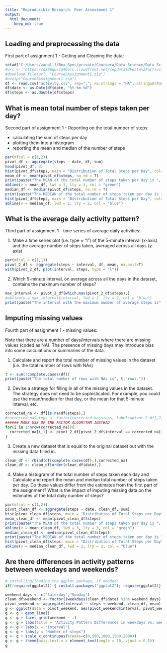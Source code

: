 ```yaml
---
title: "Reproducible Research: Peer Assessment 1"
output: 
  html_document:
    keep_md: true
---
```



## Loading and preprocessing the data
First part of assignment 1 - Getting and Cleaning the data:
```r
setwd("C:/Users/zangl.f/Box Sync/private/Coursera/Data Science/Data Scientist Specialization/05 Reproducible Research/Assignments/RepData_PeerAssessment1/")
#url <- "https://d396qusza40orc.cloudfront.net/repdata%2Fdata%2Factivity.zip"
#download.file(url, "Course5Assignment1.zip")
#unzip("Course5Assignment1.zip")
df <- read.csv("activity.csv", sep=",", na.strings = "NA", stringsAsFactors = F, colClasses = c(steps = "numeric", date = "character", interval = "numeric"))
df$date <- as.Date(df$date, "%Y-%m-%d")
df$steps <- as.double(df$steps)
```


## What is mean total number of steps taken per day?
Second part of assignment 1 - Reporting on the total number of steps:

- calculating the sum of steps per day
- plotting them into a histogram
- reporting the mean and median of the number of steps
```r
par(mfcol = c(1,2))
pivot_df <- aggregate(steps ~ date, df, sum)
head(pivot_df, 3)
hist(pivot_df$steps, main = "Distribution of Total Steps per Day", col="red", xlab="# of steps")
mean_df <- mean(pivot_df$steps, na.rm = T)
print(paste("The MEAN of the total number of steps taken per day is ", mean_df,"(see green dotted line)."))
abline(v = mean_df, lwd = 3, lty = 3, col = "green")
median_df <- median(pivot_df$steps, na.rm = T)
print(paste("The MEDIAN of the total number of steps taken per day is ", median_df,"(see blue dashed line)."))
hist(pivot_df$steps, main = "Distribution of Total Steps per Day", col="red", ylab="# of steps")
abline(v = median_df, lwd = 2, lty = 2, col = "blue")
```


## What is the average daily activity pattern?
Third part of assignment 1 - time series of average daily activities:

1. Make a time series plot (i.e. type = "l") of the 5-minute interval (x-axis) and the average number of steps taken, averaged across all days (y-axis)
```r
par(mfcol = c(1,1))
pivot_2_df <- aggregate(steps ~ interval, df, mean, na.omit=T)
with(pivot_2_df, plot(interval, steps, type = "l"))
```

2. Which 5-minute interval, on average across all the days in the dataset, contains the maximum number of steps?
```r
max_interval <- pivot_2_df[which.max(pivot_2_df$steps),]
#abline(v = max_interval$interval, lwd = 2, lty = 2, col = "blue")
print(paste("The interval with the maximum number of average steps is", max_interval$interval,"and has", round(max_interval$steps, 1),"steps."))
```


## Imputing missing values
Fourth part of assignment 1 - missing values:

Note that there are a number of days/intervals where there are missing values (coded as NA). The presence of missing days may introduce bias into some calculations or summaries of the data.

1. Calculate and report the total number of missing values in the dataset (i.e. the total number of rows with NAs)
```r
t <- sum(!complete.cases(df))
print(paste("The total number of rows with NAs is", t,"rows."))
```

2. Devise a strategy for filling in all of the missing values in the dataset. The strategy does not need to be sophisticated. For example, you could use the mean/median for that day, or the mean for that 5-minute interval, etc.
```r
corrected_na <- df[is.na(df$steps),]
#corrected_na$steps <- factor(corrected_na$steps, labels=pivot_2_df[,2])
###### MAKE USE OF THE FACTOR ALGORYTHM INSTEAD
for(i in 1:nrow(corrected_na)){
  corrected_na[i,1] <- pivot_2_df[pivot_2_df$interval == corrected_na[i,3],2]
}
```

3. Create a new dataset that is equal to the original dataset but with the missing data filled in.
```r
clean_df <- rbind(df[complete.cases(df),],corrected_na)
clean_df <- clean_df[order(clean_df$date),]
```

4. Make a histogram of the total number of steps taken each day and Calculate and report the mean and median total number of steps taken per day. Do these values differ from the estimates from the first part of the assignment? What is the impact of imputing missing data on the estimates of the total daily number of steps?
```r
par(mfcol = c(1,2))
pivot_clean_df <- aggregate(steps ~ date, clean_df, sum)
hist(pivot_clean_df$steps, main = "Distribution of Total Steps per Day", col="red", xlab="# of steps")
mean_clean_df <- mean(pivot_clean_df$steps)
print(paste("The MEAN of the total number of steps taken per day is ", mean_clean_df,"(see green dotted line)."))
abline(v = mean_clean_df, lwd = 3, lty = 3, col = "green")
median_clean_df <- median(pivot_clean_df$steps)
print(paste("The MEDIAN of the total number of steps taken per day is ", median_clean_df,"(see blue dashed line)."))
hist(pivot_clean_df$steps, main = "Distribution of Total Steps per Day", col="red", ylab="# of steps")
abline(v = median_clean_df, lwd = 2, lty = 2, col = "blue")
```


## Are there differences in activity patterns between weekdays and weekends?

```r
# installing/loading the ggplot package, if needed:
if(!require(ggplot2)) { install.packages("ggplot2"); require(ggplot2)} #load / install+load ggplot2

weekend_days <- c("Saturday","Sunday")
clean_df$weekend <- factor((weekdays(clean_df$date) %in% weekend_days), levels=c(T,F), labels = c("weekend","weekday"))
pivot_weekend <- aggregate(interval ~ steps + weekend, clean_df, mean)
g <- ggplot(data = pivot_weekend, aes(pivot_weekend$interval, pivot_weekend$steps))
g <- g + geom_line()
g <- g + facet_grid(weekend ~ .)
g <- g + labs(title = "Activity Pattern Differences in weekdays vs. weekends")
g <- g + labs(x = "Interval")
g <- g + labs(y = "Number of steps")
g <- g + scale_x_continuous(breaks=c(0,500,1000,1500,2000))
g <- g + theme(axis.text.x = element_text(angle = 70, vjust = 0.5)) 
g
```